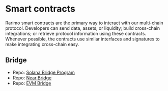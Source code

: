 ---
---

# Smart contracts

Rarimo smart contracts are the primary way to interact with our multi-chain protocol.
Developers can send data, assets, or liquidity; build cross-chain integrations; or retrieve protocol information using these contracts.
Whenever possible, the contracts use similar interfaces and signatures to make integrating cross-chain easy.

## Bridge

- Repo: [Solana Bridge Program](https://github.com/rarimo/solana-bridge-program)
- Repo: [Near Bridge](https://github.com/rarimo/near-contracts)
- Repo: [EVM Bridge](https://github.com/rarimo/evm-bridge-contracts)
